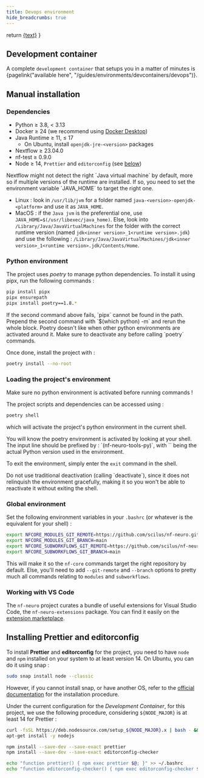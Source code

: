 ```yaml
---
title: Devops environment
hide_breadcrumbs: true
---
```



  return <a href={withBase(url)}>{text}</a>
}

## Development container

A complete `development container` that setups you in a matter of minutes is {pagelink("available here", "/guides/environments/devcontainers/devops")}.

## Manual installation

### Dependencies

- Python &geq; 3.8, < 3.13
- Docker &geq; 24 (we recommend using [Docker Desktop](https://www.docker.com/products/docker-desktop))
- Java Runtime &geq; 11, &leq; 17
  - On Ubuntu, install `openjdk-jre-<version>` packages
- Nextflow &geq; 23.04.0
- nf-test &geq; 0.9.0
- Node &geq; 14, `Prettier` and `editorconfig` (see [below](#installing-prettier-and-editorconfig))

<Callout variant="warning" title="Important">
Nextflow might not detect the right `Java virtual machine` by default, more so if
multiple versions of the runtime are installed. If so, you need to set the environment
variable `JAVA_HOME` to target the right one.

- Linux : look in `/usr/lib/jvm` for
  a folder named `java-<version>-openjdk-<platform>` and use it as `JAVA_HOME`.
- MacOS : if the `Java jvm` is the preferential one, use `JAVA_HOME=$(/usr/libexec/java_home)`.
  Else, look into `/Library/Java/JavaVirtualMachines` for the folder with the correct
  runtime version (named `jdk<inner version>_1<runtime version>.jdk`) and use the
  following : `/Library/Java/JavaVirtualMachines/jdk<inner version>_1<runtime version>.jdk/Contents/Home`.
</Callout>

### Python environment

The project uses _poetry_ to manage python dependencies. To install it using pipx,
run the following commands :

```bash
pip install pipx
pipx ensurepath
pipx install poetry==1.8.*
```

<Callout variant="info" title="Note">
If the second command above fails, `pipx` cannot be found in the path. Prepend the
second command with `$(which python) -m` and rerun the whole block.
</Callout>

<Callout variant="warning" title="Warning">
Poetry doesn't like when other python environments are activated around it. Make
sure to deactivate any before calling `poetry` commands.
</Callout>

Once done, install the project with :

```bash
poetry install --no-root
```

### Loading the project's environment

<Callout variant="warning" title="Important">
Make sure no python environment is activated before running commands !
</Callout>

The project scripts and dependencies can be accessed using :

```bash
poetry shell
```

which will activate the project's python environment in the current shell.

<Callout variant="info" title="Note">
You will know the poetry environment is activated by looking at your shell. The
input line should be prefixed by : `(nf-neuro-tools-py<version>)`, with `<version>`
being the actual Python version used in the environment.
</Callout>

To exit the environment, simply enter the `exit` command in the shell.

<Callout variant="warning" title="Important">
Do not use traditional deactivation (calling `deactivate`), since it does not relinquish
the environment gracefully, making it so you won't be able to reactivate it without
exiting the shell.
</Callout>

### Global environment

Set the following environment variables in your `.bashrc` (or whatever is the equivalent for your shell) :

```bash
export NFCORE_MODULES_GIT_REMOTE=https://github.com/scilus/nf-neuro.git
export NFCORE_MODULES_GIT_BRANCH=main
export NFCORE_SUBWORKFLOWS_GIT_REMOTE=https://github.com/scilus/nf-neuro.git
export NFCORE_SUBWORKFLOWS_GIT_BRANCH=main
```

This will make it so the `nf-core` commands target the right repository by default. Else, you'll need to
add `--git-remote` and `--branch` options to pretty much all commands relating to `modules` and `subworkflows`.

### Working with VS Code

The `nf-neuro` project curates a bundle of useful extensions for Visual Studio Code, the `nf-neuro-extensions`
package. You can find it easily on the [extension marketplace](https://marketplace.visualstudio.com/items?itemName=nf-neuro.nf-neuro-extensionpack).

## Installing Prettier and editorconfig

To install **Prettier** and **editorconfig** for the project, you need to have `node` and `npm` installed on
your system to at least version 14. On Ubuntu, you can do it using snap :

```bash
sudo snap install node --classic
```

However, if you cannot install snap, or have another OS, refer to the [official documentation](https://nodejs.org/en/download/package-manager/)
for the installation procedure.

Under the current configuration for the _Development Container_, for this project, we use the following procedure,
considering `${NODE_MAJOR}` is at least 14 for Prettier :

```bash
curl -fsSL https://deb.nodesource.com/setup_${NODE_MAJOR}.x | bash - &&\
apt-get install -y nodejs

npm install --save-dev --save-exact prettier
npm install --save-dev --save-exact editorconfig-checker

echo "function prettier() { npm exec prettier $@; }" >> ~/.bashrc
echo "function editorconfig-checker() { npm exec editorconfig-checker $@; }" >> ~/.bashrc
```
